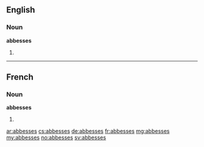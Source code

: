 ==English==

===Noun===
'''abbesses'''

# {{plural of|abbess}}

----

==French==

===Noun===
'''abbesses''' {{f}}

# {{plural of|abbesse|lang=fr}}

[[ar:abbesses]]
[[cs:abbesses]]
[[de:abbesses]]
[[fr:abbesses]]
[[mg:abbesses]]
[[my:abbesses]]
[[no:abbesses]]
[[sv:abbesses]]